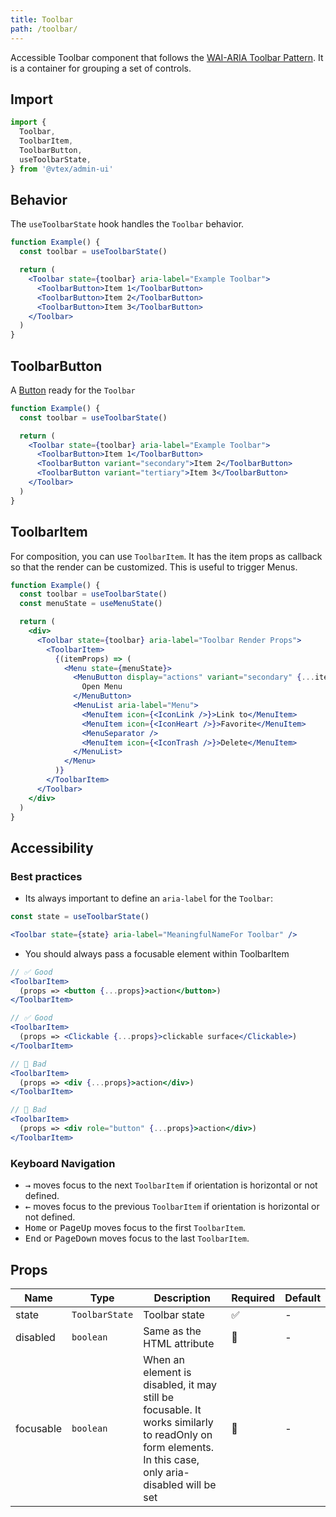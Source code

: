 ```yaml
---
title: Toolbar
path: /toolbar/
---
```


Accessible Toolbar component that follows the [WAI-ARIA Toolbar Pattern](https://www.w3.org/TR/wai-aria-practices/#toolbar). It is a container for grouping a set of controls.

## Import

```jsx isStatic
import {
  Toolbar,
  ToolbarItem,
  ToolbarButton,
  useToolbarState,
} from '@vtex/admin-ui'
```

## Behavior

The `useToolbarState` hook handles the `Toolbar` behavior.

```jsx live
function Example() {
  const toolbar = useToolbarState()

  return (
    <Toolbar state={toolbar} aria-label="Example Toolbar">
      <ToolbarButton>Item 1</ToolbarButton>
      <ToolbarButton>Item 2</ToolbarButton>
      <ToolbarButton>Item 3</ToolbarButton>
    </Toolbar>
  )
}
```

## ToolbarButton

A [Button](button/) ready for the `Toolbar`

```jsx live
function Example() {
  const toolbar = useToolbarState()

  return (
    <Toolbar state={toolbar} aria-label="Example Toolbar">
      <ToolbarButton>Item 1</ToolbarButton>
      <ToolbarButton variant="secondary">Item 2</ToolbarButton>
      <ToolbarButton variant="tertiary">Item 3</ToolbarButton>
    </Toolbar>
  )
}
```

## ToolbarItem

For composition, you can use `ToolbarItem`. It has the item props as callback so that the render can be customized. This is useful to trigger Menus.

```jsx live
function Example() {
  const toolbar = useToolbarState()
  const menuState = useMenuState()

  return (
    <div>
      <Toolbar state={toolbar} aria-label="Toolbar Render Props">
        <ToolbarItem>
          {(itemProps) => (
            <Menu state={menuState}>
              <MenuButton display="actions" variant="secondary" {...itemProps}>
                Open Menu
              </MenuButton>
              <MenuList aria-label="Menu">
                <MenuItem icon={<IconLink />}>Link to</MenuItem>
                <MenuItem icon={<IconHeart />}>Favorite</MenuItem>
                <MenuSeparator />
                <MenuItem icon={<IconTrash />}>Delete</MenuItem>
              </MenuList>
            </Menu>
          )}
        </ToolbarItem>
      </Toolbar>
    </div>
  )
}
```

## Accessibility

### Best practices

- Its always important to define an `aria-label` for the `Toolbar`:

```jsx isStatic
const state = useToolbarState()

<Toolbar state={state} aria-label="MeaningfulNameFor Toolbar" />
```

- You should always pass a focusable element within ToolbarItem

```jsx isStatic
// ✅ Good
<ToolbarItem>
  (props => <button {...props}>action</button>)
</ToolbarItem>

// ✅ Good
<ToolbarItem>
  (props => <Clickable {...props}>clickable surface</Clickable>)
</ToolbarItem>

// 🚨 Bad
<ToolbarItem>
  (props => <div {...props}>action</div>)
</ToolbarItem>

// 🚨 Bad
<ToolbarItem>
  (props => <div role="button" {...props}>action</div>)
</ToolbarItem>
```

### Keyboard Navigation

- <kbd>→</kbd> moves focus to the next `ToolbarItem` if orientation is horizontal
  or not defined.
- <kbd>←</kbd> moves focus to the previous `ToolbarItem` if orientation is horizontal
  or not defined.
- <kbd>Home</kbd> or <kbd>PageUp</kbd> moves focus to the first `ToolbarItem`.
- <kbd>End</kbd> or <kbd>PageDown</kbd> moves focus to the last `ToolbarItem`.

## Props

| Name      | Type           | Description                                                                                                                                           | Required | Default |
| --------- | -------------- | ----------------------------------------------------------------------------------------------------------------------------------------------------- | -------- | ------- |
| state     | `ToolbarState` | Toolbar state                                                                                                                                         | ✅       | -       |
| disabled  | `boolean`      | Same as the HTML attribute                                                                                                                            | 🚫       | -       |
| focusable | `boolean`      | When an element is disabled, it may still be focusable. It works similarly to readOnly on form elements. In this case, only aria-disabled will be set | 🚫       | -       |
